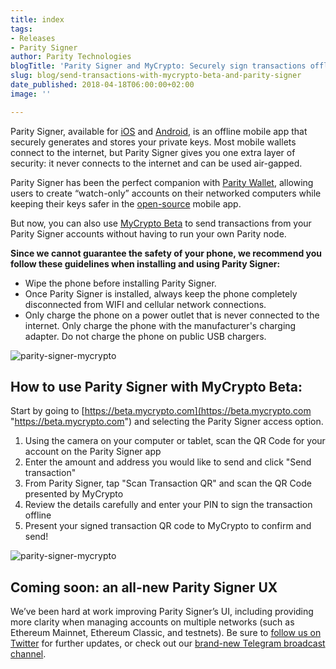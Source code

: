 ```yaml
---
title: index
tags:
- Releases
- Parity Signer
author: Parity Technologies
blogTitle: 'Parity Signer and MyCrypto: Securely sign transactions offline'
slug: blog/send-transactions-with-mycrypto-beta-and-parity-signer
date_published: 2018-04-18T06:00:00+02:00
image: ''

---
```

Parity Signer, available for [iOS](https://itunes.apple.com/us/app/parity-signer/id1218174838) and [Android](https://play.google.com/store/apps/details?id=io.parity.signer), is an offline mobile app that securely generates and stores your private keys. Most mobile wallets connect to the internet, but Parity Signer gives you one extra layer of security: it never connects to the internet and can be used air-gapped.

Parity Signer has been the perfect companion with [Parity Wallet](https://parity.io/), allowing users to create “watch-only” accounts on their networked computers while keeping their keys safer in the [open-source](https://github.com/paritytech/parity-signer) mobile app.

But now, you can also use [MyCrypto Beta](https://beta.mycrypto.com/) to send transactions from your Parity Signer accounts without having to run your own Parity node.

**Since we cannot guarantee the safety of your phone, we recommend you follow these guidelines when installing and using Parity Signer:**

* Wipe the phone before installing Parity Signer.
* Once Parity Signer is installed, always keep the phone completely disconnected from WIFI and cellular network connections.
* Only charge the phone on a power outlet that is never connected to the internet. Only charge the phone with the manufacturer's charging adapter. Do not charge the phone on public USB chargers.

![parity-signer-mycrypto](/images/parity-signer-mycrypto.png "parity-signer-mycrypto")

## How to use Parity Signer with MyCrypto Beta:

Start by going to [https://beta.mycrypto.com](https://beta.mycrypto.com "https://beta.mycrypto.com") and selecting the Parity Signer access option.

1. Using the camera on your computer or tablet, scan the QR Code for your account on the Parity Signer app
2. Enter the amount and address you would like to send and click "Send transaction"
3. From Parity Signer, tap "Scan Transaction QR" and scan the QR Code presented by MyCrypto
4. Review the details carefully and enter your PIN to sign the transaction offline
5. Present your signed transaction QR code to MyCrypto to confirm and send!

![parity-signer-mycrypto](/images/parity-signer-split-screen.png "parity-signer-mycrypto")

## Coming soon: an all-new Parity Signer UX

We’ve been hard at work improving Parity Signer’s UI, including providing more clarity when managing accounts on multiple networks (such as Ethereum Mainnet, Ethereum Classic, and testnets). Be sure to [follow us on Twitter](https://twitter.com/ParityTech/) for further updates, or check out our [brand-new Telegram broadcast channel](https://t.me/parity_technologies).
